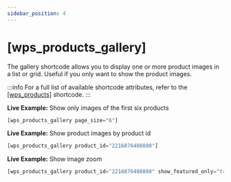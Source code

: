 ```yaml
---
sidebar_position: 4
---
```


# [wps_products_gallery]

The gallery shortcode allows you to display one or more product images in a list or grid. Useful if you only want to show the product images.

:::info
For a full list of available shortcode attributes, refer to the [[wps_products]](/shortcodes/wps_products) shortcode.
:::

<p className='live-example-heading'>
	<strong>Live Example:</strong> Show only images of the first six products
</p>

```js
[wps_products_gallery page_size="6"]
```

<p className='live-example-heading'>
	<strong>Live Example:</strong> Show product images by product id
</p>

```js
[wps_products_gallery product_id="2216876408880"]
```

<p className='live-example-heading'>
	<strong>Live Example:</strong> Show image zoom
</p>

```js
[wps_products_gallery product_id="2216876408880" show_featured_only="true" show_zoom="true"]
```
